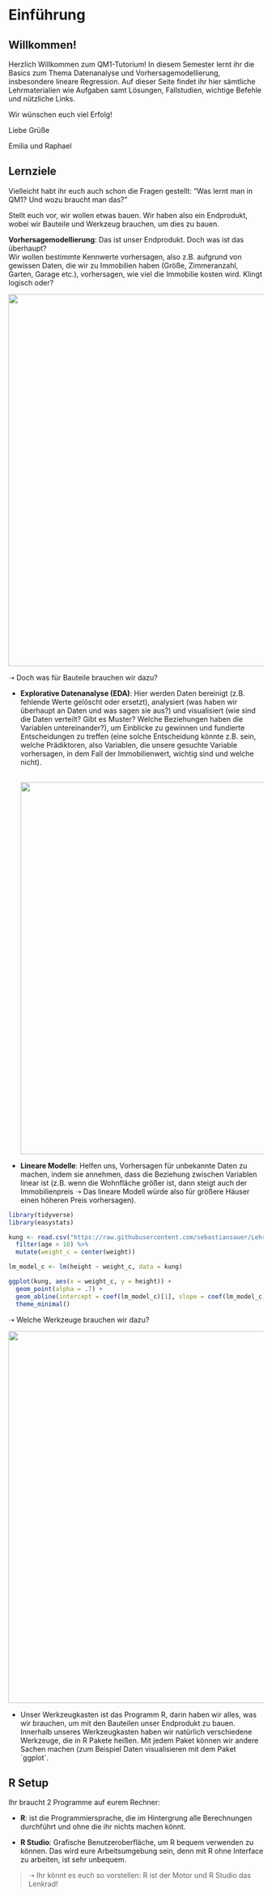 # Einführung

## Willkommen!

Herzlich Willkommen zum QM1-Tutorium! In diesem Semester lernt ihr die Basics zum Thema Datenanalyse und Vorhersagemodellierung, insbesondere lineare Regression. Auf dieser Seite findet ihr hier sämtliche Lehrmaterialien wie Aufgaben samt Lösungen, Fallstudien, wichtige Befehle und nützliche Links.

Wir wünschen euch viel Erfolg!

Liebe Grüße

Emilia und Raphael

## Lernziele

Vielleicht habt ihr euch auch schon die Fragen gestellt: "Was lernt man in QM1? Und wozu braucht man das?"

Stellt euch vor, wir wollen etwas bauen. Wir haben also ein Endprodukt, wobei wir Bauteile und Werkzeug brauchen, um dies zu bauen.

**Vorhersagemodellierung**: Das ist unser Endprodukt. Doch was ist das überhaupt?\
Wir wollen bestimmte Kennwerte vorhersagen, also z.B. aufgrund von gewissen Daten, die wir zu Immobilien haben (Größe, Zimmeranzahl, Garten, Garage etc.), vorhersagen, wie viel die Immobilie kosten wird. Klingt logisch oder?

![](Vorhersagemodellierung.jpeg){width="734"}

➝ Doch was für Bauteile brauchen wir dazu?

-   **Explorative Datenanalyse (EDA)**: Hier werden Daten bereinigt (z.B. fehlende Werte gelöscht oder ersetzt), analysiert (was haben wir überhaupt an Daten und was sagen sie aus?) und visualisiert (wie sind die Daten verteilt? Gibt es Muster? Welche Beziehungen haben die Variablen untereinander?), um Einblicke zu gewinnen und fundierte Entscheidungen zu treffen (eine solche Entscheidung könnte z.B. sein, welche Prädiktoren, also Variablen, die unsere gesuchte Variable vorhersagen, in dem Fall der Immobilienwert, wichtig sind und welche nicht).

    \
    ![](EDA.jpeg){width="734"}

-   **Lineare Modelle**: Helfen uns, Vorhersagen für unbekannte Daten zu machen, indem sie annehmen, dass die Beziehung zwischen Variablen linear ist (z.B. wenn die Wohnfläche größer ist, dann steigt auch der Immobilienpreis ➝ Das lineare Modell würde also für größere Häuser einen höheren Preis vorhersagen).\

```r
library(tidyverse)
library(easystats)

kung <- read.csv("https://raw.githubusercontent.com/sebastiansauer/Lehre/main/data/Howell1a.csv") %>% 
  filter(age > 18) %>%  
  mutate(weight_c = center(weight))

lm_model_c <- lm(height ~ weight_c, data = kung)

ggplot(kung, aes(x = weight_c, y = height)) +
  geom_point(alpha = .7) +
  geom_abline(intercept = coef(lm_model_c)[1], slope = coef(lm_model_c)[2], color = "#6fb899", linewidth = 1) +
  theme_minimal()
```

➝ Welche Werkzeuge brauchen wir dazu?

![](Werkzeugkasten.jpeg){width="734"}

-   Unser Werkzeugkasten ist das Programm R, darin haben wir alles, was wir brauchen, um mit den Bauteilen unser Endprodukt zu bauen. Innerhalb unseres Werkzeugkasten haben wir natürlich verschiedene Werkzeuge, die in R Pakete heißen. Mit jedem Paket können wir andere Sachen machen (zum Beispiel Daten visualisieren mit dem Paket \`ggplot\`.

## R Setup

Ihr braucht 2 Programme auf eurem Rechner:

-   **R**: ist die Programmiersprache, die im Hintergrung alle Berechnungen durchführt und ohne die ihr nichts machen könnt.

-   **R Studio**: Grafische Benutzeroberfläche, um R bequem verwenden zu können. Das wird eure Arbeitsumgebung sein, denn mit R ohne Interface zu arbeiten, ist sehr unbequem.

> ➝ Ihr könnt es euch so vorstellen: R ist der Motor und R Studio das Lenkrad!

